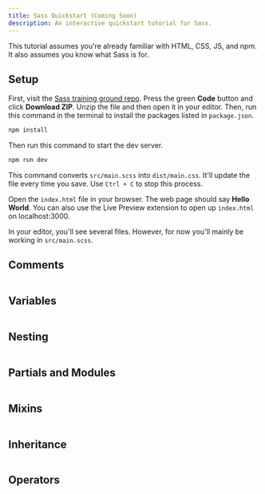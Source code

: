 ```yaml
---
title: Sass Quickstart (Coming Soon)
description: An interactive quickstart tutorial for Sass.
---
```



<Wip />

This tutorial assumes you're already familiar with HTML, CSS, JS, and npm. It also assumes you know what Sass is for.

## Setup

First, visit the <a href="https://github.com/simpledevio/sass-training-ground" target="_blank">Sass training ground repo</a>. Press the green **Code** button and click **Download ZIP**. Unzip the file and then open it in your editor. Then, run this command in the terminal to install the packages listed in `package.json`.

```bash showLineNumbers=false
npm install
```

Then run this command to start the dev server.

```bash showLineNumbers=false
npm run dev
```

This command converts `src/main.scss` into `dist/main.css`. It'll update the file every time you save. Use `Ctrl + C` to stop this process.

Open the `index.html` file in your browser. The web page should say **Hello World**. You can also use the Live Preview extension to open up `index.html` on localhost:3000.

In your editor, you'll see several files. However, for now you'll mainly be working in `src/main.scss`.

## Comments

```scss title="main.scss"

```

## Variables

```scss title="main.scss"

```

## Nesting

```scss title="main.scss"

```

## Partials and Modules

```scss title="main.scss"

```

## Mixins

```scss title="main.scss"

```

## Inheritance

```scss title="main.scss"

```

## Operators

```scss title="main.scss"

```
